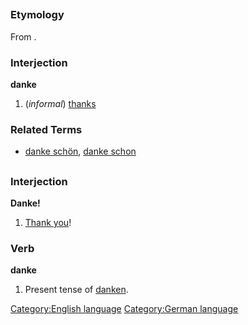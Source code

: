 =={{en}}==
[[Category:English language]]
===Etymology===
From {{de}}.
===Interjection===
'''danke'''

#(''informal'') [[thanks]]
===Related Terms===
*[[danke schön]], [[danke schon]]
=={{de}}==
[[Category:German language]]
===Interjection===
'''Danke!'''
# [[Thank you]]!

===Verb===
'''danke'''
# Present tense of [[danken]].